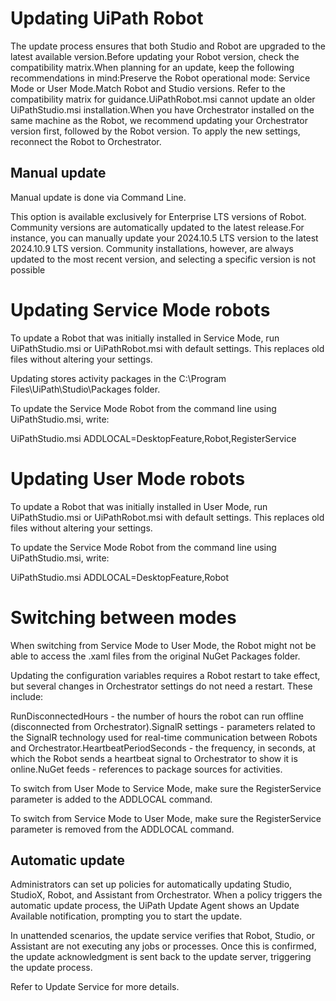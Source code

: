 ﻿# Updating UiPath Robot

The update process ensures that both Studio and Robot are upgraded to the latest available version.Before updating your Robot version, check the compatibility matrix.When planning for an update, keep the following recommendations in mind:Preserve the Robot operational mode: Service Mode or User Mode.Match Robot and Studio versions. Refer to the compatibility matrix for guidance.UiPathRobot.msi cannot update an older UiPathStudio.msi installation.When you have Orchestrator installed on the same machine as the Robot, we recommend updating your Orchestrator version first, followed by the Robot version. To apply the new settings, reconnect the Robot to Orchestrator.

## Manual update

Manual update is done via Command Line.

This option is available exclusively for Enterprise LTS versions of Robot. Community versions are automatically updated to the latest release.For instance, you can manually update your 2024.10.5 LTS version to the latest 2024.10.9 LTS version. Community installations, however, are always updated to the most recent version, and selecting a specific version is not possible

# Updating Service Mode robots

To update a Robot that was initially installed in Service Mode, run UiPathStudio.msi or UiPathRobot.msi with default settings. This replaces old files without altering your settings.

Updating stores activity packages in the C:\Program Files\UiPath\Studio\Packages folder.

To update the Service Mode Robot from the command line using UiPathStudio.msi, write:

UiPathStudio.msi ADDLOCAL=DesktopFeature,Robot,RegisterService

# Updating User Mode robots

To update a Robot that was initially installed in User Mode, run UiPathStudio.msi or UiPathRobot.msi with default settings. This replaces old files without altering your settings.

To update the Service Mode Robot from the command line using UiPathStudio.msi, write:

UiPathStudio.msi ADDLOCAL=DesktopFeature,Robot

# Switching between modes

When switching from Service Mode to User Mode, the Robot might not be able to access the .xaml files from the original NuGet Packages folder.

Updating the configuration variables requires a Robot restart to take effect, but several changes in Orchestrator settings do not need a restart. These include:

RunDisconnectedHours - the number of hours the robot can run offline (disconnected from Orchestrator).SignalR settings - parameters related to the SignalR technology used for real-time communication between Robots and Orchestrator.HeartbeatPeriodSeconds - the frequency, in seconds, at which the Robot sends a heartbeat signal to Orchestrator to show it is online.NuGet feeds - references to package sources for activities.

To switch from User Mode to Service Mode, make sure the RegisterService parameter is added to the ADDLOCAL command.

To switch from Service Mode to User Mode, make sure the RegisterService parameter is removed from the ADDLOCAL command.


## Automatic update

Administrators can set up policies for automatically updating Studio, StudioX, Robot, and Assistant from Orchestrator. When a policy triggers the automatic update process, the UiPath Update Agent shows an Update Available notification, prompting you to start the update.

In unattended scenarios, the update service verifies that Robot, Studio, or Assistant are not executing any jobs or processes. Once this is confirmed, the update acknowledgment is sent back to the update server, triggering the update process.

Refer to Update Service for more details.

